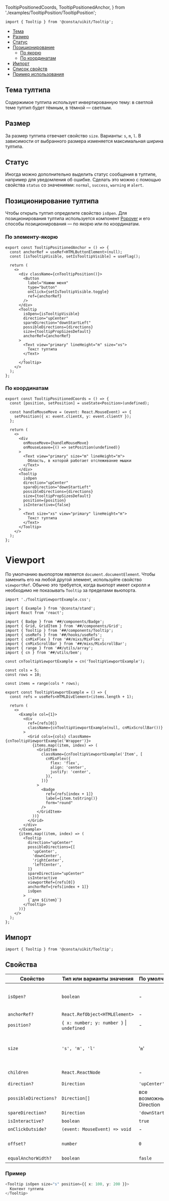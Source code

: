   TooltipPositionedCoords,
  TooltipPositionedAnchor,
} from './examples/TooltipPosition/TooltipPosition';


```tsx
import { Tooltip } from '@consta/uikit/Tooltip';
```

<MdxMenu>

- [Тема](#тема-тултипа)
- [Размер](#размер)
- [Статус](#статус)
- [Позиционирование](#позиционирование-тултипа)
  - [По якорю](#по-элементу-якорю)
  - [По координатам](#по-координатам)
- [Импорт](#импорт)
- [Список свойств](#свойства)
- [Пример использования](#примеры)

</MdxMenu>

## Тема тултипа

Содержимое тултипа использует инвертированную тему: в светлой теме тултип будет тёмным, в тёмной — светлым.

## Размер

За размер тултипа отвечает свойство `size`. Варианты: `s`, `m`, `l`. В зависимости от выбранного размера изменяется максимальная ширина тултипа.

## Статус

Иногда можно дополнительно выделить статус сообщения в тултипе, например для уведомления об ошибке. Сделать это можно с помощью свойства `status` со значениями: `normal`, `success`, `warning` и `alert`.

## Позиционирование тултипа

Чтобы открыть тултип определите свойство `isOpen`. Для позиционирования тултипа используется компонент [Popover](##LIBS.LIB.STAND.TAB/lib:uikit/stand:components-popover-stable/tab:dev/hash:способы-позиционирования) и его способы позиционирования — по якорю или по координатам.

### По элементу-якорю

<MdxTabs>

```tsx
export const TooltipPositionedAnchor = () => {
  const anchorRef = useRef<HTMLButtonElement>(null);
  const [isTooltipVisible, setIsTooltipVisible] = useFlag();

  return (
    <>
      <div className={cnTooltipPosition()}>
        <Button
          label="Нажми меня"
          type="button"
          onClick={setIsTooltipVisible.toggle}
          ref={anchorRef}
        />
      </div>
      <Tooltip
        isOpen={isTooltipVisible}
        direction="upCenter"
        spareDirection="downStartLeft"
        possibleDirections={directions}
        size={tooltipPropSizesDefault}
        anchorRef={anchorRef}
      >
        <Text view="primary" lineHeight="m" size="xs">
          Текст тултипа
        </Text>
        ,
      </Tooltip>
    </>
  );
};
```

<TooltipPositionedAnchor />

</MdxTabs>

### По координатам

<MdxTabs>

```tsx
export const TooltipPositionedCoords = () => {
  const [position, setPosition] = useState<Position>(undefined);

  const handleMouseMove = (event: React.MouseEvent) => {
    setPosition({ x: event.clientX, y: event.clientY });
  };

  return (
    <>
      <div
        onMouseMove={handleMouseMove}
        onMouseLeave={() => setPosition(undefined)}
      >
        <Text view="primary" size="m" lineHeight="m">
          Область, в которой работает отслеживание мышки
        </Text>
      </div>
      <Tooltip
        isOpen
        direction="upCenter"
        spareDirection="downStartLeft"
        possibleDirections={directions}
        size={tooltipPropSizesDefault}
        position={position}
        isInteractive={false}
      >
        <Text size="xs" view="primary" lineHeight="m">
          Текст тултипа
        </Text>
      </Tooltip>
    </>
  );
};
```

<TooltipPositionedCoords />

</MdxTabs>

# Viewport

По умолчанию вьюпортом является `document.documentElement`. Чтобы заменить его на любой другой элемент, используйте свойство `viewportRef`. Обычно это требуется, когда вьюпорт имеет скролл и необходимо не показывать `Tooltip` за пределами вьюпорта.

<MdxTabs>

```tsx
import './TooltipViewportExample.css';

import { Example } from '@consta/stand';
import React from 'react';

import { Badge } from '##/components/Badge';
import { Grid, GridItem } from '##/components/Grid';
import { Tooltip } from '##/components/Tooltip';
import { useRefs } from '##/hooks/useRefs';
import { cnMixFlex } from '##/mixs/MixFlex';
import { cnMixScrollBar } from '##/mixs/MixScrollBar';
import { range } from '##/utils/array';
import { cn } from '##/utils/bem';

const cnTooltipViewportExample = cn('TooltipViewportExample');

const cols = 5;
const rows = 10;

const items = range(cols * rows);

export const TooltipViewportExample = () => {
  const refs = useRefs<HTMLDivElement>(items.length + 1);

  return (
    <>
      <Example col={1}>
        <div
          ref={refs[0]}
          className={cnTooltipViewportExample(null, cnMixScrollBar())}
        >
          <Grid cols={cols} className={cnTooltipViewportExample('Wrapper')}>
            {items.map((item, index) => (
              <GridItem
                className={cnTooltipViewportExample('Item', [
                  cnMixFlex({
                    flex: 'flex',
                    align: 'center',
                    justify: 'center',
                  }),
                ])}
              >
                <Badge
                  ref={refs[index + 1]}
                  label={item.toString()}
                  form="round"
                />
              </GridItem>
            ))}
          </Grid>
        </div>
      </Example>
      {items.map((item, index) => (
        <Tooltip
          direction="upCenter"
          possibleDirections={[
            'upCenter',
            'downCenter',
            'rightCenter',
            'leftCenter',
          ]}
          spareDirection="upCenter"
          isInteractive
          viewportRef={refs[0]}
          anchorRef={refs[index + 1]}
          isOpen
        >
          {`для ${item}`}
        </Tooltip>
      ))}
    </>
  );
};
```

<TooltipViewportExample />

</MdxTabs>

## Импорт

```tsx
import { Tooltip } from '@consta/uikit/Tooltip';
```

## Свойства

| Свойство              | Тип или варианты значения                     | По умолчанию            | Описание                                                                                                              |
| --------------------- | --------------------------------------------- | ----------------------- | --------------------------------------------------------------------------------------------------------------------- |
| `isOpen?`             | `boolean`                                     | -                       | Состояние тултипа (открыт/закрыт)                                                                                     |
| `anchorRef?`          | `React.RefObject<HTMLElement>`                | -                       | см. [Popover](##LIBS.LIB.STAND.TAB/lib:uikit/stand:components-popover-stable/tab:dev)                                 |
| `position?`           | `{ x: number; y: number }` &#124; `undefined` | -                       | см. [Popover](##LIBS.LIB.STAND.TAB/lib:uikit/stand:components-popover-stable/tab:dev)                                 |
| `size`                | `'s', 'm', 'l'`                               | '`m`'                   | Размер, влияющий на максимальную ширину тултипа                                                                       |
| `children`            | `React.ReactNode`                             | -                       | Контент тултипа                                                                                                       |
| `direction?`          | `Direction`                                   | `'upCenter'`            | см. [Popover](##LIBS.LIB.STAND.TAB/lib:uikit/stand:components-popover-stable/tab:dev/hash:направление-разворачивания) |
| `possibleDirections?` | `Direction[]`                                 | все возможные Direction | см. [Popover](##LIBS.LIB.STAND.TAB/lib:uikit/stand:components-popover-stable/tab:dev/hash:направление-разворачивания) |
| `spareDirection?`     | `Direction`                                   | `'downStartLeft'`       | см. [Popover](##LIBS.LIB.STAND.TAB/lib:uikit/stand:components-popover-stable/tab:dev/hash:направление-разворачивания) |
| `isInteractive?`      | `boolean`                                     | `true`                  | см. [Popover](##LIBS.LIB.STAND.TAB/lib:uikit/stand:components-popover-stable/tab:dev)                                 |
| `onClickOutside?`     | `(event: MouseEvent) => void`                 | -                       | см. [Popover](##LIBS.LIB.STAND.TAB/lib:uikit/stand:components-popover-stable/tab:dev)                                 |
| `offset?`             | `number`                                      | `0`                     | Отступ от якоря или позиции                                                                                           |
| `equalAnchorWidth?`   | `boolean`                                     | `fasle`                 | см. [Popover](##LIBS.LIB.STAND.TAB/lib:uikit/stand:components-popover-stable/tab:dev)                                 |

### Пример

```ts
<Tooltip isOpen size="s" position={{ x: 100, y: 200 }}>
  Контент тултипа
</Tooltip>
```
